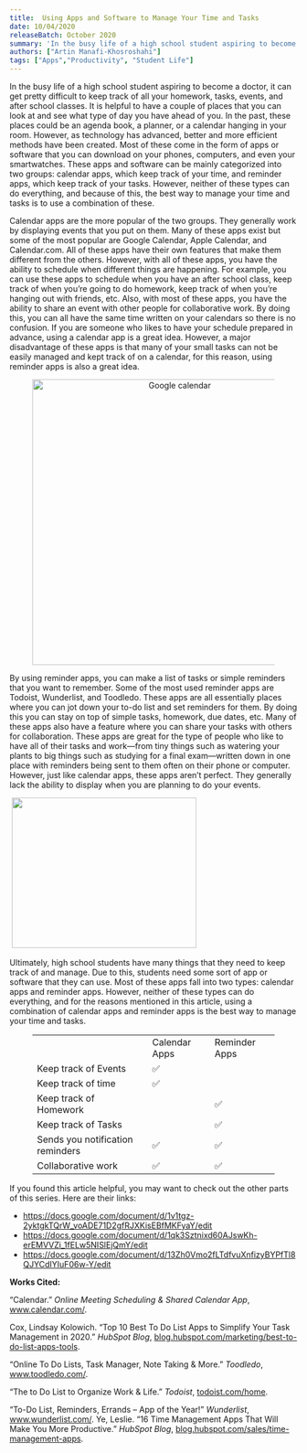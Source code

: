 ```yaml
---
title: 	Using Apps and Software to Manage Your Time and Tasks
date: 10/04/2020
releaseBatch: October 2020
summary: 'In the busy life of a high school student aspiring to become a doctor, it can get pretty difficult to keep track of all your homework, tasks, events, and after school classes. It is helpful to have a couple of places that you can look at and see what type of day you have ahead of you. In the past, these places could be an agenda book, a planner, or a calendar hanging in your room. However, as technology has advanced, better and more efficient methods have been created.'
authors: ["Artin Manafi-Khosroshahi"]
tags: ["Apps","Productivity", "Student Life"]
---
```

<div>
<p> In the busy life of a high school student aspiring to become a doctor, it can get pretty difficult to keep track of all your homework, tasks, events, and 
after school classes. It is helpful to have a couple of places that you can look at and see what type of day you have ahead of you. In the past, these 
places could be an agenda book, a planner, or a calendar hanging in your room. However, as technology has advanced, better and more efficient methods 
have been created. Most of these come in the form of apps or software that you can download on your phones, computers, and even your smartwatches. These apps 
and software can be mainly categorized into two groups: calendar apps, which keep track of your time, and reminder apps, which keep track of your tasks. However, 
neither of these types can do everything, and because of this, the best way to manage your time and tasks is to use a combination of these. </p>

<p> Calendar apps are the more popular of the two groups. They generally work by displaying events that you put on them. Many of these apps exist but some 
of the most popular are Google Calendar, Apple Calendar, and Calendar.com. All of these apps have their own features that make them different from the others. 
However, with all of these apps, you have the ability to schedule when different things are happening. For example, you can use these apps to schedule when you 
have an after school class, keep track of when you’re going to do homework, keep track of when you’re hanging out with friends, etc. Also, with most of these apps, 
you have the ability to share an event with other people for collaborative work. By doing this, you can all have the same time written on your calendars so there 
is no confusion. If you are someone who likes to have your schedule prepared in advance, using a calendar app is a great idea. However, a major disadvantage of 
these apps is that many of your small tasks can not be easily managed and kept track of on a calendar, for this reason, using reminder apps is also a great idea. </p>

<div align="center">
    <figure>
        <img src="/blog/october-2021/google-calendar.png" alt="Google calendar" width="500"/>
    </figure>
</div>

<p>By using reminder apps, you can make a list of tasks or simple reminders that you want to remember. Some of the most used reminder apps are Todoist, Wunderlist, and Toodledo. These apps are all essentially places where you can jot down your to-do list and set reminders for them. By doing this you can stay on top of simple tasks, homework, due dates, etc. Many of these apps also have a feature where you can share your tasks with others for collaboration. These apps are great for the type of people who like to have all of their tasks and work—from tiny things such as watering your plants to big things such as studying for a final exam—written down in one place with reminders being sent to them often on their phone or computer. However, just like calendar apps, these apps aren’t perfect. They generally lack the ability to display when you are planning to do your events.<br></p>



<p>&nbsp;<img loading="lazy" width="323" height="263" src="https://lh4.googleusercontent.com/TGPLnaWCB1zmQidZTN_0KfyQ6R3qT3wuVs2KHa9sTj0S9L-VUsVTkwMvOd_z9wu4vUhJqpfkKUk2btpklJRSnchRKFNsD1OeiTc0UM3JlTmo6VxwzQ__slggwFkCAHJRPPr_LTPt"></p>



<p>Ultimately, high school students have many things that they need to keep track of and manage. Due to this, students need some sort of app or software that they can use. Most of these apps fall into two types: calendar apps and reminder apps. However, neither of these types can do everything, and for the reasons mentioned in this article, using a combination of calendar apps and reminder apps is the best way to manage your time and tasks.&nbsp;</p>



<figure class="wp-block-table"><table><tbody><tr><td></td><td>Calendar Apps</td><td>Reminder Apps</td></tr><tr><td>Keep track of Events&nbsp;</td><td>✅</td><td></td></tr><tr><td>Keep track of time</td><td>✅</td><td></td></tr><tr><td>Keep track of Homework</td><td></td><td>✅</td></tr><tr><td>Keep track of Tasks</td><td></td><td>✅</td></tr><tr><td>Sends you notification reminders</td><td>✅</td><td>✅</td></tr><tr><td>Collaborative work</td><td>✅</td><td>✅</td></tr></tbody></table></figure>



<p>If you found this article helpful, you may want to check out the other parts of this series. Here are their links:</p>



<ul><li><a href="https://docs.google.com/document/d/1v1tgz-2yktgkTQrW_voADE71D2gfRJXKisEBfMKFyaY/edit">https://docs.google.com/document/d/1v1tgz-2yktgkTQrW_voADE71D2gfRJXKisEBfMKFyaY/edit</a></li><li><a href="https://docs.google.com/document/d/1qk3Sztnixd60AJswKh-erEMVVZi_1fELw5NISlEjQmY/edit">https://docs.google.com/document/d/1qk3Sztnixd60AJswKh-erEMVVZi_1fELw5NISlEjQmY/edit</a>&nbsp;</li><li><a href="https://docs.google.com/document/d/13Zh0Vmo2fLTdfvuXnfizyBYPfTl8QJYCdIYIuF06w-Y/edit">https://docs.google.com/document/d/13Zh0Vmo2fLTdfvuXnfizyBYPfTl8QJYCdIYIuF06w-Y/edit</a>&nbsp;</li></ul>



<p><strong>Works Cited:</strong></p>



<p>“Calendar.” <em>Online Meeting Scheduling &amp; Shared Calendar App</em>, <a href="http://www.calendar.com/">www.calendar.com/</a>.&nbsp;</p>



<p>Cox, Lindsay Kolowich. “Top 10 Best To Do List Apps to Simplify Your Task Management in 2020.” <em>HubSpot Blog</em>, <a href="https://blog.hubspot.com/marketing/best-to-do-list-apps-tools">blog.hubspot.com/marketing/best-to-do-list-apps-tools</a>.&nbsp;&nbsp;</p>



<p>“Online To Do Lists, Task Manager, Note Taking &amp; More.” <em>Toodledo</em>, <a href="http://www.toodledo.com/">www.toodledo.com/</a>.&nbsp;</p>



<p>“The to Do List to Organize Work &amp; Life.” <em>Todoist</em>, <a href="https://todoist.com/home">todoist.com/home</a>.&nbsp;&nbsp;&nbsp;&nbsp;</p>



<p>“To-Do List, Reminders, Errands – App of the Year!” <em>Wunderlist</em>, <a href="https://www.wunderlist.com/">www.wunderlist.com/</a>.&nbsp;Ye, Leslie. “16 Time Management Apps That Will Make You More Productive.” <em>HubSpot Blog</em>, <a href="https://blog.hubspot.com/sales/time-management-apps">blog.hubspot.com/sales/time-management-apps</a>.</p>
</div>